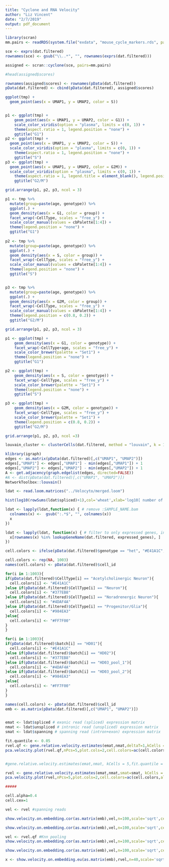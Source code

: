 ```yaml
---
title: "Cyclone and RNA Velocity"
author: "Liz Vincent"
date: "2/7/2019"
output: pdf_document
---
```


```r
library(scran)
mm.pairs <- readRDS(system.file("exdata", "mouse_cycle_markers.rds", package="scran"))

sce <- exprs(dat.filtered)
rownames(sce) <- gsub("\\..*", "", rownames(exprs(dat.filtered)))

assigned <- scran::cyclone(sce, pairs=mm.pairs)

#head(assigned$scores)

rownames(assigned$scores) <- rownames(pData(dat.filtered))
pData(dat.filtered) <- cbind(pData(dat.filtered), assigned$scores)

ggplot(tmp) +
  geom_point(aes(x = UMAP1, y = UMAP2, color = S))


p1 <- ggplot(tmp) +
    geom_point(aes(x = UMAP1, y = UMAP2, color = G1)) +
    scale_color_viridis(option = "plasma", limits = c(0, 1)) +
    theme(aspect.ratio = 1, legend.position = "none") +
    ggtitle("G1")
p2 <- ggplot(tmp) +
  geom_point(aes(x = UMAP1, y = UMAP2, color = S)) +
  scale_color_viridis(option = "plasma", limits = c(0, 1)) +
    theme(aspect.ratio = 1, legend.position = "none") +
    ggtitle("S")
p3 <- ggplot(tmp) +
  geom_point(aes(x = UMAP1, y = UMAP2, color = G2M)) +
  scale_color_viridis(option = "plasma", limits = c(0, 1)) +
    theme(aspect.ratio = 1, legend.title = element_blank(), legend.position = c(0.8, 0.2)) +
    ggtitle("G2/M")

grid.arrange(p1, p2, p3, ncol = 3)

p1 <- tmp %>%
  mutate(group=paste(age, genotype)) %>%
  ggplot(.) +
  geom_density(aes(x = G1, color = group)) +
  facet_wrap(~CellType, scales = "free_y") +
  scale_color_manual(values = cbPalette[1:4]) +
  theme(legend.position = "none") +
  ggtitle("G1")
  
p2 <- tmp %>%
  mutate(group=paste(age, genotype)) %>%
  ggplot(.) +
  geom_density(aes(x = S, color = group)) +
  facet_wrap(~CellType, scales = "free_y") +
  scale_color_manual(values = cbPalette[1:4]) +
  theme(legend.position = "none") +
  ggtitle("S")


p3 <- tmp %>%
  mutate(group=paste(age, genotype)) %>%
  ggplot(.) +
  geom_density(aes(x = G2M, color = group)) +
  facet_wrap(~CellType, scales = "free_y") +
  scale_color_manual(values = cbPalette[1:4]) +
  theme(legend.position = c(0.8, 0.2)) +
  ggtitle("G2/M")

grid.arrange(p1, p2, p3, ncol = 3)

p1 <- ggplot(tmp) +
    geom_density(aes(x = G1, color = genotype)) +
    facet_wrap(~CellType+age, scales = "free_y") +
    scale_color_brewer(palette = "Set1") +
    theme(legend.position = "none") +
    ggtitle("G1")

p2 <- ggplot(tmp) +
    geom_density(aes(x = S, color = genotype)) +
    facet_wrap(~CellType, scales = "free_y") +
    scale_color_brewer(palette = "Set1") +
    theme(legend.position = "none") +
    ggtitle("S")

p3 <- ggplot(tmp) +
    geom_density(aes(x = G2M, color = genotype)) +
    facet_wrap(~CellType, scales = "free_y") +
    scale_color_brewer(palette = "Set1") +
    theme(legend.position = c(0.8, 0.2)) +
    ggtitle("G2/M")

grid.arrange(p1, p2, p3, ncol =3)
```

```r
louvain_cluster <- clusterCells(dat.filtered, method = "louvain", k = 10)

klibrary(igraph)
edges <- as.matrix(pData(dat.filtered)[,c("UMAP1", "UMAP2")])
edges[,"UMAP1"] <- edges[,"UMAP1"] - min(edges[,"UMAP1"]) + 1
edges[,"UMAP2"] <- edges[,"UMAP2"] - min(edges[,"UMAP2"]) + 1
A <- get.adjacency(graph.edgelist(edges, directed=FALSE))
#A <- dist(pData(dat.filtered)[,c("UMAP1", "UMAP2")])
NetworkToolbox::louvain()
```


```r
ldat <- read.loom.matrices("../Velocyto/merged.loom")

hist(log10(rowSums(ldat$spliced)+1),col='wheat',xlab='log10[ number of reads + 1]',main='number of reads per gene')

ldat <- lapply(ldat,function(x) { # remove :SAMPLE_NAME.bam
  colnames(x) <-  gsub(":.*$", "", colnames(x))
  x
})

ldat <- lapply(ldat, function(x) { # filter to only expressed genes, instead of filtering genes by cluster average
  x[rownames(x) %in% lookupGeneName(dat.filtered, expressed_genes), ]
})

cell.colors <- ifelse(pData(dat.filtered)$genotype == "het", "#E41A1C", "#377EB8")

cell.colors <- rep(NA, 1003)
names(cell.colors) <- pData(dat.filtered)$cell_id

for(i in 1:1003){
if(pData(dat.filtered)$CellType[i] == "Acetylcholinergic Neuron"){
  cell.colors[i] <- "#E41A1C"
}else if(pData(dat.filtered)$CellType[i] == "Neuron"){
  cell.colors[i] <- "#377EB8"
}else if(pData(dat.filtered)$CellType[i] == "Noradrenergic Neuron"){
  cell.colors[i] <- "#4DAF4A"
}else if(pData(dat.filtered)$CellType[i] == "Progenitor/Glia"){
  cell.colors[i] <- "#984EA3"
}else{
  cell.colors[i] <- "#FF7F00"
}
}

for(i in 1:1003){
if(pData(dat.filtered)$batch[i] == "HD01"){
  cell.colors[i] <- "#E41A1C"
}else if(pData(dat.filtered)$batch[i] == "HD02"){
  cell.colors[i] <- "#377EB8"
}else if(pData(dat.filtered)$batch[i] == "HD03_pool_1"){
  cell.colors[i] <- "#4DAF4A"
}else if(pData(dat.filtered)$batch[i] == "HD03_pool_2"){
  cell.colors[i] <- "#984EA3"
}else{
  cell.colors[i] <- "#FF7F00"
}
}

names(cell.colors) <- pData(dat.filtered)$cell_id
emb <- as.matrix(pData(dat.filtered)[,c("UMAP1", "UMAP2")])


emat <- ldat$spliced # exonic read (spliced) expression matrix
nmat <- ldat$unspliced # intronic read (unspliced) expression matrix
smat <- ldat$spanning # spanning read (intron+exon) expression matrix

fit.quantile <- 0.05
rvel.qf <- gene.relative.velocity.estimates(emat,nmat,deltaT=1,kCells = 5,fit.quantile = fit.quantile) # perhaps the most robust estimate, that combines cell kNN pooling with the gamma fit based on an extreme quantiles
pca.velocity.plot(rvel.qf,nPcs=5,plot.cols=2,cell.colors=ac(cell.colors,alpha=0.7),cex=1.2,pcount=0.1,pc.multipliers=c(1,-1,-1,-1,-1)) # visualize the velocities by projecting observed and extrapolated cells onto the first 5 PCs


#gene.relative.velocity.estimates(emat,nmat, kCells = 5,fit.quantile = fit.quantile,old.fit=rvel.qf,show.gene='Chga',cell.emb=emb,cell.colors=cell.colors)

rvel <- gene.relative.velocity.estimates(emat,nmat,smat=smat, kCells = 5, fit.quantile=fit.quantile, diagonal.quantiles = TRUE) # use spanning reads (smat) to fit the gene offsets. This will result in more accurate offset estimates, but for much fewer genes (spanning reads are rare)
pca.velocity.plot(rvel,nPcs=5,plot.cols=2,cell.colors=ac(cell.colors,alpha=0.7),cex=1.2,pcount=0.1,pc.multipliers=c(1,-1,1,1,1))

#####

cell.alpha=0.4
cell.cex=1

vel <- rvel #spanning reads

show.velocity.on.embedding.cor(as.matrix(emb),vel,n=100,scale='sqrt',cell.colors=ac(cell.colors,alpha=cell.alpha),cex=cell.cex,arrow.scale=30,arrow.lwd=1)

show.velocity.on.embedding.cor(as.matrix(emb),vel,n=100,scale='sqrt',cell.colors=ac(cell.colors,alpha=cell.alpha),cex=cell.cex,arrow.scale=30,show.grid.flow=TRUE,min.grid.cell.mass=0.5,grid.n=20,arrow.lwd=2)

vel <- rvel.qf #Knn pooling
show.velocity.on.embedding.cor(as.matrix(emb),vel,n=100,scale='sqrt',cell.colors=ac(cell.colors,alpha=cell.alpha),cex=cell.cex,arrow.scale=30,arrow.lwd=1)

show.velocity.on.embedding.cor(as.matrix(emb),vel,n=100,scale='sqrt',cell.colors=ac(cell.colors,alpha=cell.alpha),cex=cell.cex,arrow.scale=30,show.grid.flow=TRUE,min.grid.cell.mass=0.5,grid.n=20,arrow.lwd=2)

x <- show.velocity.on.embedding.eu(as.matrix(emb),rvel,n=40,scale='sqrt',cell.colors=ac(cell.colors,alpha=cell.alpha),cex=cell.cex,nPcs=30,sigma=2.5,show.trajectories=TRUE,diffusion.steps=400,n.trajectory.clusters=15,ntop.trajectories=1,embedding.knn=T,control.for.neighborhood.density=TRUE,n.cores=40) 



```
